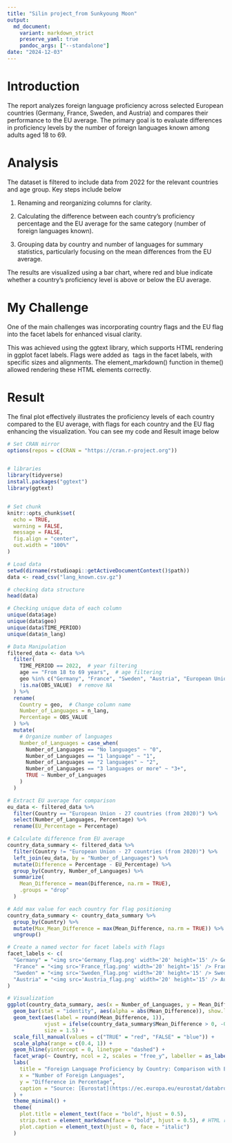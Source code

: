 ```yaml
---
title: "Silin project_from Sunkyoung Moon"
output: 
  md_document:
    variant: markdown_strict
    preserve_yaml: true
    pandoc_args: ["--standalone"]
date: "2024-12-03"
---
```


# Introduction

The report analyzes foreign language proficiency across selected European countries (Germany, France, Sweden, and Austria) and compares their performance to the EU average. The primary goal is to evaluate differences in proficiency levels by the number of foreign languages known among adults aged 18 to 69.

# Analysis

The dataset is filtered to include data from 2022 for the relevant countries and age group. Key steps include below

1) Renaming and reorganizing columns for clarity.

2) Calculating the difference between each country's proficiency percentage and the EU average for the same category (number of foreign languages known).

3) Grouping data by country and number of languages for summary statistics, particularly focusing on the mean differences from the EU average.

The results are visualized using a bar chart, where red and blue indicate whether a country's proficiency level is above or below the EU average.

# My Challenge

One of the main challenges was incorporating country flags and the EU flag into the facet labels for enhanced visual clarity.

This was achieved using the ggtext library, which supports HTML rendering in ggplot facet labels. Flags were added as <img> tags in the facet labels, with specific sizes and alignments. The element_markdown() function in theme() allowed rendering these HTML elements correctly.

# Result

The final plot effectively illustrates the proficiency levels of each country compared to the EU average, with flags for each country and the EU flag enhancing the visualization. You can see my code and Result image below 


```r

# Set CRAN mirror
options(repos = c(CRAN = "https://cran.r-project.org"))


# libraries
library(tidyverse)
install.packages("ggtext")
library(ggtext)


# Set chunk
knitr::opts_chunk$set(
  echo = TRUE,        
  warning = FALSE,    
  message = FALSE,    
  fig.align = "center",
  out.width = "100%"
)

# Load data
setwd(dirname(rstudioapi::getActiveDocumentContext()$path))
data <- read_csv("lang_known.csv.gz")

# checking data structure
head(data)

# Checking unique data of each column
unique(data$age)          
unique(data$geo)          
unique(data$TIME_PERIOD)  
unique(data$n_lang)

# Data Manipulation
filtered_data <- data %>%
  filter(
    TIME_PERIOD == 2022,  # year filtering
    age == "From 18 to 69 years",  # age filtering
    geo %in% c("Germany", "France", "Sweden", "Austria", "European Union - 27 countries (from 2020)"), # Include EU average for comparison
    !is.na(OBS_VALUE)  # remove NA
  ) %>%
  rename(
    Country = geo,  # Change column name
    Number_of_Languages = n_lang,  
    Percentage = OBS_VALUE  
  ) %>%
  mutate(
    # Organize number of languages
    Number_of_Languages = case_when(
      Number_of_Languages == "No languages" ~ "0",
      Number_of_Languages == "1 language" ~ "1",
      Number_of_Languages == "2 languages" ~ "2",
      Number_of_Languages == "3 languages or more" ~ "3+",
      TRUE ~ Number_of_Languages
    )
  )

# Extract EU average for comparison
eu_data <- filtered_data %>%
  filter(Country == "European Union - 27 countries (from 2020)") %>%
  select(Number_of_Languages, Percentage) %>%
  rename(EU_Percentage = Percentage)

# Calculate difference from EU average
country_data_summary <- filtered_data %>%
  filter(Country != "European Union - 27 countries (from 2020)") %>%
  left_join(eu_data, by = "Number_of_Languages") %>%
  mutate(Difference = Percentage - EU_Percentage) %>%
  group_by(Country, Number_of_Languages) %>%
  summarize(
    Mean_Difference = mean(Difference, na.rm = TRUE),
    .groups = "drop"
  )

# Add max value for each country for flag positioning
country_data_summary <- country_data_summary %>%
  group_by(Country) %>%
  mutate(Max_Mean_Difference = max(Mean_Difference, na.rm = TRUE)) %>%
  ungroup()

# Create a named vector for facet labels with flags
facet_labels <- c(
  "Germany" = "<img src='Germany_flag.png' width='20' height='15' /> Germany - <img src='EU_flag.png' width='20' height='15' />",
  "France" = "<img src='France_flag.png' width='20' height='15' /> France - <img src='EU_flag.png' width='20' height='15' />",
  "Sweden" = "<img src='Sweden_flag.png' width='20' height='15' /> Sweden - <img src='EU_flag.png' width='20' height='15' />",
  "Austria" = "<img src='Austria_flag.png' width='20' height='15' /> Austria - <img src='EU_flag.png' width='20' height='15' />"
)

# Visualization
ggplot(country_data_summary, aes(x = Number_of_Languages, y = Mean_Difference, fill = Mean_Difference > 0)) +
  geom_bar(stat = "identity", aes(alpha = abs(Mean_Difference)), show.legend = FALSE) +
  geom_text(aes(label = round(Mean_Difference, 1)), 
            vjust = ifelse(country_data_summary$Mean_Difference > 0, -0.5, 1.5),
            size = 1.5) + 
  scale_fill_manual(values = c("TRUE" = "red", "FALSE" = "blue")) +
  scale_alpha(range = c(0.4, 1)) +
  geom_hline(yintercept = 0, linetype = "dashed") +
  facet_wrap(~ Country, ncol = 2, scales = "free_y", labeller = as_labeller(facet_labels)) +
  labs(
    title = "Foreign Language Proficiency by Country: Comparison with EU Average",
    x = "Number of Foreign Languages",
    y = "Difference in Percentage",
    caption = "Source: [Eurostat](https://ec.europa.eu/eurostat/databrowser/view/edat_aes_l23/default/table?lang=en&category=educ.educ_lang.educ_lang_00.edat_aes_l2)"
  ) +
  theme_minimal() +
  theme(
    plot.title = element_text(face = "bold", hjust = 0.5),
    strip.text = element_markdown(face = "bold", hjust = 0.5), # HTML rendering in facet labels
    plot.caption = element_text(hjust = 0, face = "italic")
  )


```


